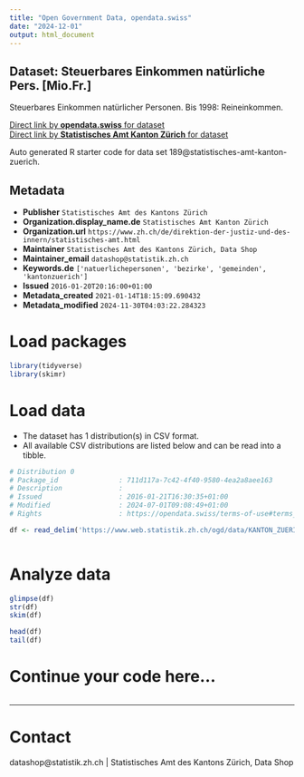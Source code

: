 ```yaml
---
title: "Open Government Data, opendata.swiss"
date: "2024-12-01"
output: html_document
---
```


## Dataset: Steuerbares Einkommen natürliche Pers. [Mio.Fr.]

Steuerbares Einkommen natürlicher Personen. Bis 1998: Reineinkommen.

[Direct link by **opendata.swiss** for dataset](https://opendata.swiss/de/dataset/steuerbares-einkommen-naturliche-pers-mio-fr)<br>
[Direct link by **Statistisches Amt Kanton Zürich** for dataset](https://www.zh.ch/de/politik-staat/gemeinden/gemeindeportraet.html)

Auto generated R starter code for data set 189@statistisches-amt-kanton-zuerich.

## Metadata

- **Publisher** `Statistisches Amt des Kantons Zürich`
- **Organization.display_name.de** `Statistisches Amt Kanton Zürich`
- **Organization.url** `https://www.zh.ch/de/direktion-der-justiz-und-des-innern/statistisches-amt.html`
- **Maintainer** `Statistisches Amt des Kantons Zürich, Data Shop`
- **Maintainer_email** `datashop@statistik.zh.ch`
- **Keywords.de** `['natuerlichepersonen', 'bezirke', 'gemeinden', 'kantonzuerich']`
- **Issued** `2016-01-20T20:16:00+01:00`
- **Metadata_created** `2021-01-14T18:15:09.690432`
- **Metadata_modified** `2024-11-30T04:03:22.284323`


# Load packages

```r

library(tidyverse)
library(skimr)

```

# Load data

-   The dataset has 1 distribution(s) in CSV format.
-   All available CSV distributions are listed below and can be read into a tibble.

```r

# Distribution 0
# Package_id               : 711d117a-7c42-4f40-9580-4ea2a8aee163
# Description              : 
# Issued                   : 2016-01-21T16:30:35+01:00
# Modified                 : 2024-07-01T09:08:49+01:00
# Rights                   : https://opendata.swiss/terms-of-use#terms_by

df <- read_delim('https://www.web.statistik.zh.ch/ogd/data/KANTON_ZUERICH_283.csv')



```

# Analyze data

```r

glimpse(df)
str(df)
skim(df)

head(df)
tail(df)

```

# Continue your code here...

```r

```

------------------------------------------------------------------------

# Contact

datashop@statistik.zh.ch | Statistisches Amt des Kantons Zürich, Data Shop
